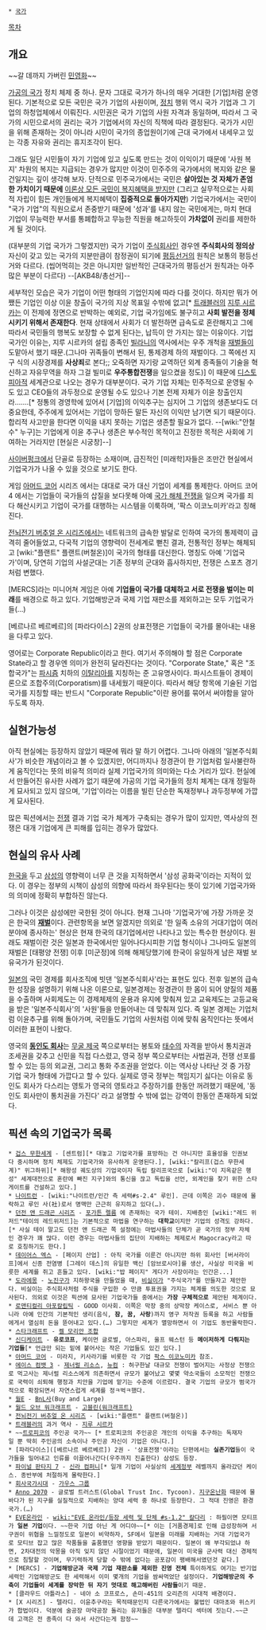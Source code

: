  * [[국가]]
[[목차]]

== 개요 ==
~~갈 데까지 가버린 [[민영화]]~~

[[가공의 국가]] 정치 체제 중 하나. 문자 그대로 국가가 하나의 매우 거대한 [기업]처럼 운영된다. 기본적으로 모든 국민은 국가 기업의 사원이며, [[정치]] 행위 역시 국가 기업과 그 기업의 하청업체에서 이뤄진다. 시민권은 국가 기업의 사원 자격과 동일하며, 따라서 그 국가의 시민으로서의 권리는 국가 기업에서의 자신의 직책에 따라 결정된다. 국가가 시민을 위해 존재하는 것이 아니라 시민이 국가의 종업원이기에 근대 국가에서 내세우고 있는 각종 자유와 권리는 휴지조각이 된다.

그래도 일단 시민들이 자기 기업에 있고 싶도록 만드는 것이 이익이기 때문에 '사원 복지' 차원의 복지는 지급되는 경우가 많지만 이것이 민주주의 국가에서의 복지와 같은 물건일지는 깊이 생각해 보자. 단적으로 민주국가에서는 국민은 '''살아있는 것 자체가 존엄한 가치이기 때문에''' [[보편적 복지|이론상 모든 국민이 복지혜택을 받지만]] (그리고 실무적으로는 사회적 자립이 힘든 개인들에게 복지혜택이 '''집중적으로 돌아가지만''') 기업국가에서는 국민이 "국가 기업"의 직원으로서 존중받기 때문에 '성과'를 내지 않는 국민에게는, 마치 현대 기업이 무능력한 부서를 통폐합하고 무능한 직원을 해고하듯이 '''가차없이''' 권리를 제한하게 될 것이다.

(대부분의 기업 국가가 그렇겠지만) 국가 기업이 [[주식회사]]인 경우엔 '''주식회사의 정의상''' 자신이 갖고 있는 국가의 지분만큼이 참정권이 되기에 [[평등선거]]의 원칙은 보통의 평등선거와 다르다. (씹어먹히는 것은 아니지만 일반적인 근대국가의 평등선거 원칙과는 아주 많은 부분이 다르다) --[AKB48/총선거]--

세부적인 모습은 국가 기업이 어떤 형태의 기업인지에 따라 다를 것이다. 하지만 뭐가 어쨌든 기업인 이상 이윤 창출이 국가의 지상 목표일 수밖에 없고[* [[트래블러]]의 [[지루 시르카]]는 이 전제에 정면으로 반박하는 예외로, 기업 국가임에도 불구히고 '''사회 발전을 정체시키기 위해서 존재한다'''. 현재 상태에서 사회가 더 발전하면 급속도로 혼란해지고 그에 따라서 국민들의 행복도 보장할 수 없게 된다는, 납득이 안 가지는 않는 이유이다. 기업 국가인 이유는, 지루 시르카의 설립 종족인 [[빌라니]]의 역사에서는 우주 개척을 [[재벌]]들이 도맡아서 했기 때문.(그나마 귀족들이 변해서 된, 통제경제 하의 재벌이다. 그 쪽에선 지구 식의 시장경제를 '''사상죄'''로 본다;; 오죽하면 자기랑 교역하던 외계 종족들이 기술을 혁신하고 자유무역을 하자 그걸 빌미로 '''우주통합전쟁'''을 일으켰을 정도)] 이 때문에 [[디스토피아]]적 세계관으로 나오는 경우가 대부분이다. 국가 기업 자체는 민주적으로 운영될 수도 있고 CEO들의 과두정으로 운영될 수도 있으나 기본 전제 자체가 이윤 창출인지라…….[* 정통의 경영학에 있어서 [기업]의 이익추구는 심지어 그 기업의 생존보다도 더 중요한데, 주주에게 있어서는 기업이 망하든 말든 자신의 이익만 남기면 되기 때문이다. 합리적 사고만을 한다면 이익을 내지 못하는 기업은 생존할 필요가 없다. --[wiki:"안철수" 누구]는 기업에게 이윤 추구나 생존은 부수적인 목적이고 진정한 목적은 사회에 기여하는 거라지만 [현실은 시궁창]--]

[[사이버펑크]]에서 단골로 등장하는 소재이며, 급진적인 [미래학]자들은 조만간 현실에서 기업국가가 나올 수 있을 것으로 보기도 한다.

게임 [[아머드 코어]] 시리즈 에서는 대대로 국가 대신 기업이 세계를 통제한다. 아머드 코어4 에서는 기업들이 국가들의 삽질을 보다못해 아예 [[국가 해체 전쟁]]을 일으켜 국가를 죄다 해산시키고 기업이 국가를 대행하는 시스템을 이룩하며, '팍스 이코노미카'라고 칭해진다.

[[전뇌전기 버추얼 온 시리즈]]에서는 네트워크의 급속한 발달로 인하여 국가의 통제력이 급격히 줄어들었고, 다국적 기업의 영향력이 전세계로 뻗친 결과, 전통적인 정부는 해체되고 [wiki:"플랜트" 플랜트(버철온)]이 국가의 형태를 대신한다. 명칭도 아예 '기업국가'이며, 당연히 기업의 사설군대는 기존 정부의 군대와 흡사하지만, 전쟁은 스포츠 경기처럼 변했다.

[MERCS]라는 미니어쳐 게임은 아예 '''기업들이 국가를 대체하고 서로 전쟁을 벌이는 미래'''를 배경으로 하고 있다. 기업해방군과 국제 기업 재판소를 제외하고는 모두 기업국가들(...)

[베르나르 베르베르]의 [파라다이스] 2권의 상표전쟁은 기업들이 국가를 몰아내는 내용을 다루고 있다.

영어로는 Corporate Republic이라고 한다. 여기서 주의해야 할 점은 Corporate State라고 할 경우엔 의미가 완전히 달라진다는 것이다.  "Corporate State," 혹은 "조합국가"는 [[파시즘]] 치하의 [[이탈리아]]를 지칭하는 준 고유명사이다. 파시스트들이 경제이론으로 조합주의(Corporatism)를 내세웠기 때문이다. 따라서 해당 항목에 기술된 기업국가를 지칭할 때는 반드시 "Corporate Republic"이란 용어를 묶어서 써야함을 알아두도록 하자.

== 실현가능성 ==
아직 현실에는 등장하지 않았기 때문에 뭐라 말 하기 어렵다. 그나마 아래의 '일본주식회사'가 비슷한 개념이라고 볼 수 있겠지만, 어디까지나 정경관이 한 기업처럼 일사불란하게 움직인다는 뜻의 비유적 의미라 실제 기업국가의 의미와는 다소 거리가 있다. 현실에서 만들어진 유사한 사례가 없기 때문에 가공의 기업 국가들의 정치 체계는 대개 정밀하게 묘사되고 있지 않으며, '기업'이라는 이름을 빌린 단순한 독재정부나 과두정부에 가깝게 묘사된다.

많은 픽션에서는 [[전쟁]] 결과 기업 국가 체계가 구축되는 경우가 많이 있지만, 역사상의 전쟁은 대개 기업에게 큰 피해를 입히는 경우가 많았다.

== 현실의 유사 사례 ==
[[한국]]을 두고 [[삼성]]의 영향력이 너무 큰 것을 지적하면서 '삼성 공화국'이라는 지적이 있다. 이 경우는 정부의 시책이 삼성의 의향에 따라서 좌우된다는 뜻이 있기에 기업국가와의 의미에 정확히 부합하진 않는다.

그러나 이것은 삼성에만 국한된 것이 아니다. 현재 그나마 '기업국가'에 가장 가까운 것은 한국의 '''[[재벌]]'''이다. 관련항목을 보면 알겠지만 의외로 '한 일족 소유의 거대기업이 여러 분야에 종사하는' 현상은 현재 한국의 대기업에서만 나타나고 있는 특수한 현상이다. 원래도 재벌이란 것은 일본과 한국에서만 일어나다시피한 기업 형식이나 그나마도 일본의 재벌은 [태평양 전쟁] 이후 [미군정]에 의해 해체당했기에 한국이 유일하게 남은 재벌 보유국가가 된것이다.

[[일본]]의 국민 경제를 회사조직에 빗댄 '일본주식회사'라는 표현도 있다. 전후 일본의 급속한 성장을 설명하기 위해 나온 이론으로, 일본경제는 정경관이 한 몸이 되어 양질의 제품을 수출하며 사회제도는 이 경제체제의 운용과 유지에 맞춰져 있고 교육제도는 고등교육을 받은 '일본주식회사'의 '사원'들을 만들어내는 데 맞춰져 있다. 즉 일본 경제는 기업처럼 이윤추구를 위해 돌아가며, 국민들도 기업의 사원처럼 이에 맞춰 움직인다는 뜻에서 이러한 표현이 나왔다.

영국의 '''[[동인도 회사]]'''는 [[무굴 제국]] 쪽으로부터는 봉토와 [[태수]]의 자격을 받아서 통치권과 조세권을 갖추고 신민을 직접 다스렸고, 영국 정부 쪽으로부터는 사법권과, 전쟁 선포를 할 수 있는 등의 외교권, 그리고 통화 주조권을 얻었다. 이는 역사상 나타난 것 중 가장 기업 국가 형태에 가깝다고 할 수 있다. 실제로 영국 정부는 책임지기 싫다는 이유로 동인도 회사가 다스리는 영토가 영국의 영토라고 주장하기를 한동안 꺼려했기 때문에, '동인도 회사만이 통치권을 가진다' 라고 설명할 수 밖에 없는 강역이 한동안 존재하게 되었다.
== 픽션 속의 기업국가 목록 ==
 * [[겁스 무한세계]] - [센트럼][* 대놓고 기업국가를 표방하는 건 아니지만 효율성을 인권보다 중시하며 정치 체제도 기업국가와 유사하게 운영된다.], [wiki:"칼리프(겁스 무한세계)" 위그하위][* 해왕성 궤도상의 기업국이자 독립 칼리프국으로 [wiki:"이 지옥같은 행성" 세계대전으로 혼란에 빠진 지구]와의 통신을 끊고 독립을 선언, 외계인을 찾기 위한 스타게이트를 건설하고 있다.]
 * [[나이트런]] - [wiki:"나이트런/인간 측 세력#s-2.4" 루인]. 근데 이쪽은 괴수 때문에 몰락하고 루인 사(社)로서 명맥만 근근히 유지하고 있다(…).
 * [[던전 앤 드래곤 시리즈]] - [[포가튼 렐름]] 에 존재하는 국가 테이. 지배층인 [wiki:"레드 위저드"테이의 레드위저드]는 기본적으로 마법을 연구하는 '''대학교'''이지만 기업의 성격도 강하다.[* 사실 테이 말고도 던전 앤 드래곤 쪽 설정에는 마법사들의 단체가 곧 국가의 정부 자체인 경우가 꽤 많다. 이런 경우는 마법사들의 집단이 지배하는 체제로서 Magocracy라고 따로 호칭하기도 한다.]
 * [[데이어스 엑스]] - [페이지 산업] : 아직 국가를 이룬건 아니지만 하위 회사인 [버서라이프]에서 신종 전염병 [그레이 데스]의 유일한 백신 [암브로시아]를 생산, 사실상 미국을 비릇한 세계를 쥐고 흔들고 있다. [wiki:"밥 페이지" 게다가 사장이라는 인간은...]
 * [[도라에몽]] - [[노진구]]가 지하왕국을 만들었을 때, [[비실이]]가 "주식국가"를 만들자고 제안한다. 비실이는 주식회사처럼 주식을 구입한 수 만큼 투표권을 가지는 체계를 의도한 것으로 묘사된다. 의외로 이것은 픽션에 묘사된 기업국가들 중에서는 '''가장 구체적으로''' 제안된 체계이다.
 * [[로맨티컬리 아포칼립틱]] - GOOD 이사회. 이쪽은 막장 중의 상막장 케이스로, 서비스 뿐 아니라 아예 인간의 기본적인 생리(음식, '''잠, 꿈, 사랑''')까지 영구 저작권 등록을 하고 사람들에게서 열심히 돈을 뜯어내고 있다.(…) 그렇지만 세계가 멸망하면서 이 기업도 동반몰락한다.
 * [[스타크래프트]] - [[켈 모리안 조합]]
 * [[신디케이트]] - '''유로코프''', 케이먼 글로벌, 아스파리, 울프 웨스턴 등 '''메이저하게 다뤄지는 기업들'''[* 언급만 되는 밑에 붙어사는 작은 기업들도 있긴 있다.]
 * [[아머드 코어]] - 미라지, 키사라기를 비롯한 각 기업 [[팍스 이코노미카]] 참조.
 * [[에이스 컴뱃 3]] - [[제너럴 리소스]], [[뉴컴]] : 허구한날 대규모 전쟁이 벌어지는 사정상 전쟁으로 먹고사는 제너럴 리소스에게 의존하면서 규모가 불어났고 몇몇 약소국들이 소모적인 전쟁으로 국력이 쇠퇴해 행정과 치안을 기업에 맡기는 수준에 이르렀다. 결국 기업의 규모가 범국가적으로 확장되면서 자연스럽게 세계를 정ㅋ벅ㅋ했다. 
 * [[월E]] - [[BnL사]](Buy and Large)
 * [[월드 오브 워크래프트]] - [[고블린(워크래프트)]]
 * [[전뇌전기 버추얼 온 시리즈]] - [wiki:"플랜트" 플랜트(버철온)]
 * [[트래블러]]의 과거 역사 - [[지루 시르카]]
 * ~~[[트로피코]]의 주인공 국가~~ [* 트로피코의 주인공은 개인의 이익을 추구하는 독재자일 뿐 딱히 주인공의 소속이나 주인공 자신이 기업은 아니다.]
 * [파라다이스]([베르나르 베르베르]) 2권 - '상표전쟁'이라는 단편에서는 '''실존기업'''들이 국가들을 밀어내고 인류를 이끌어나간다(우주까지 진출한다) 삼성도 등장.
 * [[파이널 판타지 7]] - [[신라 컴퍼니]][* 일개 기업이 사실상의 [[세계정부]] 레벨까지 올라갔던 케이스. 종반부에 처절하게 몰락한다.]
 * [[회사국가시대]] - [[가우스 그룹]]
 * [[Anno 2070]] - 글로벌 트러스트(Global Trust Inc. Tycoon). [[지구온난화]] 때문에 물바다가 된 지구를 실질적으로 지배하는 양대 세력 중 하나로 등장한다. 그 적대 진영은 환경국가.(…)
 * [[EVE온라인]] - [[wiki:"EVE 온라인/등장 세력 및 단체 #s-1.2" 칼다리]] : 하필이면 모티프가 '''일본 기업'''이다. ~~한국 기업 아닌 게 어디야~~[* 이는 [거품경제]로 인해 급성장하며 서구권이 위협을 느낄정도로 일본이 비약하자, SF에서 일본을 미래를 지배하는 거대 기업국가로 모티브 잡고 많은 작품들을 출품했던 영향을 받았기 때문이다. 일본이 왜 부각되었냐 하면, 2차대전의 악몽을 아직 잊지 않던 시절이었기 때문에, 일본이 미국을 군사력 대신 경제적으로 침탈할 것이며, 무기력하게 당할 수 밖에 없다는 공포감이 팽배해서였던것 같다.]
 * [MERCS] - '''기업해방군과 국제 기업 재판소를 제외한 진영 전체''' 특이하게도 여기는 반기업세력인 기업해방군도 한 세력해서 이미 몇개의 기업을 쌈싸먹었단 설정이다. '''기업해방군의 주축이 기업들이 세계를 장악한 뒤 자기 멋대로 해고해버린 사람들'''이기 때문.
 * [클라우드 아틀라스] - 네아 소 코프로스, 손미-451의 오리즌의 시대적 배경이다.
 * [X 시리즈] - 텔라디. 이윤추구라는 목적때문인지 다른국가에서는 불법인 대마초와 위스키가 합법이다. 덕분에 술공장 마약공장 돌리는 유저들은 대부분 텔라디 섹터에 짓는다.~~근데 고객은 전 종족이 다 와서 사간다는게 함정~~
